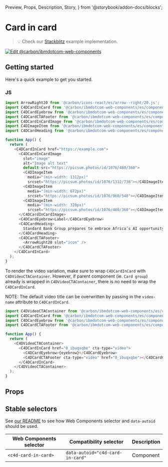   Preview,
  Props,
  Description,
  Story,
} from '@storybook/addon-docs/blocks';

# Card in card

> 💡 Check our
> [Stackblitz](https://stackblitz.com/github/carbon-design-system/carbon-for-ibm-dotcom/tree/main/packages/web-components/examples/stackblitz/components-react/card-in-card)
> example implementation.

[![Edit @carbon/ibmdotcom-web-components](https://developer.stackblitz.com/img/open_in_stackblitz.svg)](https://stackblitz.com/github/carbon-design-system/carbon-for-ibm-dotcom/tree/main/packages/web-components/examples/stackblitz/components-react/card-in-card)

## Getting started

Here's a quick example to get you started.

### JS

```javascript
import ArrowRight20 from '@carbon/icons-react/es/arrow--right/20.js';
import C4DCardInCard from '@carbon/ibmdotcom-web-components/es/components-react/card-in-card/card-in-card';
import C4DCardEyebrow from '@carbon/ibmdotcom-web-components/es/components-react/card/card-eyebrow';
import C4DCardCTAFooter from '@carbon/ibmdotcom-web-components/es/components-react/cta/card-cta-footer';
import C4DCardInCardImage from '@carbon/ibmdotcom-web-components/es/components-react/card-in-card/card-in-card-image';
import C4DImageItem from '@carbon/ibmdotcom-web-components/es/components-react/image/image-item';
import C4DCardHeading from '@carbon/ibmdotcom-web-components/es/components-react/card/card-heading';

function App() {
  return (
    <C4DCardInCard href="https://example.com">
      <C4DCardInCardImage
        slot="image"
        alt="Image alt text"
        default-src="https://picsum.photos/id/1076/480/360">
        <C4DImageItem
          media="(min-width: 1312px)"
          srcset="https://picsum.photos/id/1076/1312/738"></C4DImageItem>
        <C4DImageItem
          media="(min-width: 672px)"
          srcset="https://picsum.photos/id/1076/960/540"></C4DImageItem>
        <C4DImageItem
          media="(min-width: 320px)"
          srcset="https://picsum.photos/id/1076/480/360"></C4DImageItem>
      </C4DCardInCardImage>
      <C4DCardEyebrow>Label</C4DCardEyebrow>
      <C4DCardHeading>
        Standard Bank Group prepares to embrace Africa’s AI opportunity
      </C4DCardHeading>
      <C4DCardCTAFooter>
        <ArrowRight20 slot="icon" />
      </C4DCardCTAFooter>
    </C4DCardInCard>
  );
}
```

To render the video variation, make sure to wrap `C4DCardInCard` with
`C4DVideoCTAContainer`. However, if parent component (ie. `Card group`) already
is wrapped in `C4DVideoCTAContainer`, there is no need to wrap the
`C4DCardInCard`.

NOTE: The default video title can be overwritten by passing in the `video-name`
attribute to `C4DCardInCard`.

```javascript
import C4DVideoCTAContainer from '@carbon/ibmdotcom-web-components/es/components-react/cta/video-cta-container';
import C4DCardInCard from '@carbon/ibmdotcom-web-components/es/components-react/card-in-card/card-in-card';
import C4DCardEyebrow from '@carbon/ibmdotcom-web-components/es/components-react/card/card-eyebrow';
import C4DCardCTAFooter from '@carbon/ibmdotcom-web-components/es/components-react/cta/card-cta-footer';

function App() {
  return (
    <C4DVideoCTAContainer>
      <C4DCardInCard href="0_ibuqxqbe" cta-type="video">
        <C4DCardEyebrow>{eyebrow}</C4DCardEyebrow>
        <C4DCardCTAFooter cta-type="video" href="0_ibuqxqbe"></C4DCardCTAFooter>
      </C4DCardInCard>
    </C4DVideoCTAContainer>
  );
}
```

## Props

<Props of={PropTypesRef} />

## Stable selectors

See
[our README](https://github.com/carbon-design-system/carbon-for-ibm-dotcom/tree/main/packages/web-components#stable-selectors-for-analytics-and-integratione2e-testing-in-web-components)
to see how Web Components selector and `data-autoid` should be used.

| Web Components selector | Compatibility selector           | Description |
| ----------------------- | -------------------------------- | ----------- |
| `<c4d-card-in-card>`    | `data-autoid="c4d-card-in-card"` | Component   |
